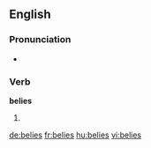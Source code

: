 ==English==

===Pronunciation===
* {{rhymes|aɪz}}

===Verb===
'''belies''' {{p}}

# {{third-person singular of|belie}}

[[de:belies]]
[[fr:belies]]
[[hu:belies]]
[[vi:belies]]
